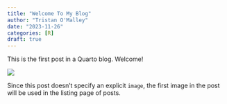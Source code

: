 ```yaml
---
title: "Welcome To My Blog"
author: "Tristan O'Malley"
date: "2023-11-26"
categories: [R]
draft: true
---
```


This is the first post in a Quarto blog. Welcome!

![](thumbnail.jpg)

Since this post doesn't specify an explicit `image`, the first image in the post will be used in the listing page of posts.
